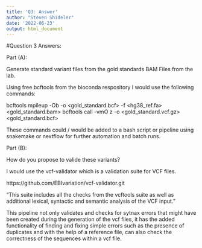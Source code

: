 ```yaml
---
title: 'Q3: Answer'
author: "Steven Shideler"
date: '2022-06-23'
output: html_document
---
```


#Question 3 Answers:

Part (A):

Generate standard variant files from the gold standards BAM Files from the lab. 

Using free bcftools from the bioconda respository I would use the following commands:

bcftools mpileup -Ob -o <gold_standard.bcf> -f <hg38_ref.fa> <gold_standard.bam> 
bcftools call -vmO z -o <gold_standard.vcf.gz> <gold_standard.bcf>

These commands could / would be added to a bash script or pipeline using snakemake or nextflow for further automation and batch runs. 

Part (B):

How do you propose to valide these variants?

I would use the vcf-validator which is a validation suite for VCF files.

https://github.com/EBIvariation/vcf-validator.git

"This suite includes all the checks from the vcftools suite as well as 
additional lexical, syntactic and semantic analysis of the VCF input."

This pipeline not only validates and checks for sytnax errors that might 
have been created during the generation of the vcf files, it has the added 
functionality of finding and fixing simple errors such as the presence of 
duplicates and with the help of a reference file, can also check the correctness 
of the sequences within a vcf file. 
